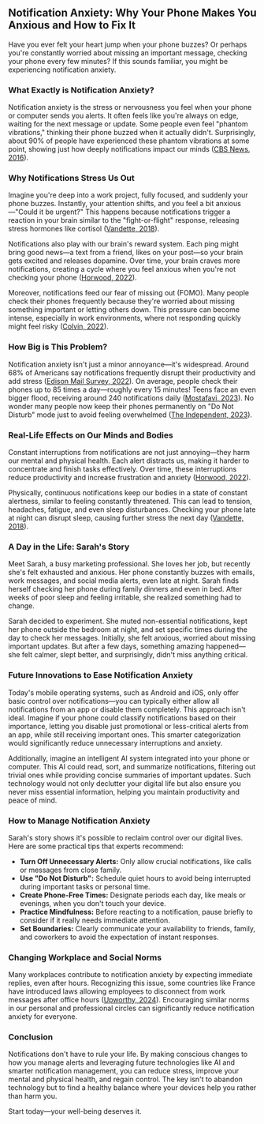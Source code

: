 ## Notification Anxiety: Why Your Phone Makes You Anxious and How to Fix It

Have you ever felt your heart jump when your phone buzzes? Or perhaps you're constantly worried about missing an important message, checking your phone every few minutes? If this sounds familiar, you might be experiencing notification anxiety.

### What Exactly is Notification Anxiety?
Notification anxiety is the stress or nervousness you feel when your phone or computer sends you alerts. It often feels like you're always on edge, waiting for the next message or update. Some people even feel "phantom vibrations," thinking their phone buzzed when it actually didn't. Surprisingly, about 90% of people have experienced these phantom vibrations at some point, showing just how deeply notifications impact our minds ([CBS News, 2016](https://www.cbsnews.com/news/phantom-vibration-syndrome-common-in-cellphone-users/)).

### Why Notifications Stress Us Out
Imagine you're deep into a work project, fully focused, and suddenly your phone buzzes. Instantly, your attention shifts, and you feel a bit anxious—"Could it be urgent?" This happens because notifications trigger a reaction in your brain similar to the "fight-or-flight" response, releasing stress hormones like cortisol ([Vandette, 2018](https://www.earth.com/news/smartphone-notifications-brain/)).

Notifications also play with our brain's reward system. Each ping might bring good news—a text from a friend, likes on your post—so your brain gets excited and releases dopamine. Over time, your brain craves more notifications, creating a cycle where you feel anxious when you're not checking your phone ([Horwood, 2022](https://theconversation.com/ping-ping-ping-your-phone-notifications-really-do-tax-your-brain-183148)).

Moreover, notifications feed our fear of missing out (FOMO). Many people check their phones frequently because they're worried about missing something important or letting others down. This pressure can become intense, especially in work environments, where not responding quickly might feel risky ([Colvin, 2022](https://www.hrdive.com/news/notification-fatigue-is-tanking-productivity-report-says/630238/)).

### How Big is This Problem?
Notification anxiety isn't just a minor annoyance—it's widespread. Around 68% of Americans say notifications frequently disrupt their productivity and add stress ([Edison Mail Survey, 2022](https://www.prnewswire.com/news-releases/edison-mail-survey-68-of-americans-say-app-notifications-interfered-with-their-productivity-301565701.html)). On average, people check their phones up to 85 times a day—roughly every 15 minutes! Teens face an even bigger flood, receiving around 240 notifications daily ([Mostafavi, 2023](https://www.michiganmedicine.org/news/average-teen-received-more-200-app-notifications-day-study-finds)). No wonder many people now keep their phones permanently on "Do Not Disturb" mode just to avoid feeling overwhelmed ([The Independent, 2023](https://www.independent.co.uk/life-style/gen-z-do-not-disturb-phone-b2292447.html)).

### Real-Life Effects on Our Minds and Bodies
Constant interruptions from notifications are not just annoying—they harm our mental and physical health. Each alert distracts us, making it harder to concentrate and finish tasks effectively. Over time, these interruptions reduce productivity and increase frustration and anxiety ([Horwood, 2022](https://theconversation.com/ping-ping-ping-your-phone-notifications-really-do-tax-your-brain-183148)).

Physically, continuous notifications keep our bodies in a state of constant alertness, similar to feeling constantly threatened. This can lead to tension, headaches, fatigue, and even sleep disturbances. Checking your phone late at night can disrupt sleep, causing further stress the next day ([Vandette, 2018](https://www.earth.com/news/smartphone-notifications-brain/)).

### A Day in the Life: Sarah's Story
Meet Sarah, a busy marketing professional. She loves her job, but recently she's felt exhausted and anxious. Her phone constantly buzzes with emails, work messages, and social media alerts, even late at night. Sarah finds herself checking her phone during family dinners and even in bed. After weeks of poor sleep and feeling irritable, she realized something had to change.

Sarah decided to experiment. She muted non-essential notifications, kept her phone outside the bedroom at night, and set specific times during the day to check her messages. Initially, she felt anxious, worried about missing important updates. But after a few days, something amazing happened—she felt calmer, slept better, and surprisingly, didn't miss anything critical.

### Future Innovations to Ease Notification Anxiety
Today's mobile operating systems, such as Android and iOS, only offer basic control over notifications—you can typically either allow all notifications from an app or disable them completely. This approach isn't ideal. Imagine if your phone could classify notifications based on their importance, letting you disable just promotional or less-critical alerts from an app, while still receiving important ones. This smarter categorization would significantly reduce unnecessary interruptions and anxiety.

Additionally, imagine an intelligent AI system integrated into your phone or computer. This AI could read, sort, and summarize notifications, filtering out trivial ones while providing concise summaries of important updates. Such technology would not only declutter your digital life but also ensure you never miss essential information, helping you maintain productivity and peace of mind.

### How to Manage Notification Anxiety
Sarah's story shows it's possible to reclaim control over our digital lives. Here are some practical tips that experts recommend:

- **Turn Off Unnecessary Alerts:** Only allow crucial notifications, like calls or messages from close family.
- **Use "Do Not Disturb":** Schedule quiet hours to avoid being interrupted during important tasks or personal time.
- **Create Phone-Free Times:** Designate periods each day, like meals or evenings, when you don't touch your device.
- **Practice Mindfulness:** Before reacting to a notification, pause briefly to consider if it really needs immediate attention.
- **Set Boundaries:** Clearly communicate your availability to friends, family, and coworkers to avoid the expectation of instant responses.

### Changing Workplace and Social Norms
Many workplaces contribute to notification anxiety by expecting immediate replies, even after hours. Recognizing this issue, some countries like France have introduced laws allowing employees to disconnect from work messages after office hours ([Upworthy, 2024](https://www.upworthy.com/right-to-disconnect-france-law-cant-email-after-hours)). Encouraging similar norms in our personal and professional circles can significantly reduce notification anxiety for everyone.

### Conclusion
Notifications don't have to rule your life. By making conscious changes to how you manage alerts and leveraging future technologies like AI and smarter notification management, you can reduce stress, improve your mental and physical health, and regain control. The key isn't to abandon technology but to find a healthy balance where your devices help you rather than harm you.

Start today—your well-being deserves it.
